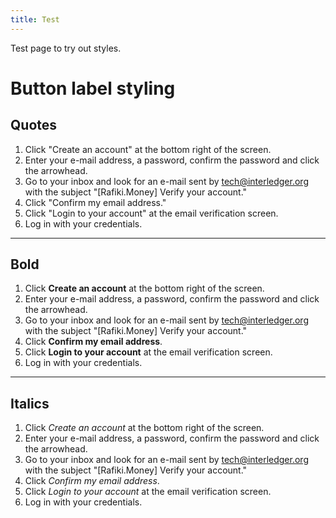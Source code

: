 ```yaml
---
title: Test
---
```


Test page to try out styles.

# Button label styling

## Quotes

1.  Click "Create an account" at the bottom right of the screen.
2.  Enter your e-mail address, a password, confirm the password and click the arrowhead.
3.  Go to your inbox and look for an e-mail sent by tech@interledger.org with the subject "[Rafiki.Money] Verify your account."
4.  Click "Confirm my email address."
5.  Click "Login to your account" at the email verification screen.
6.  Log in with your credentials.

<hr />

## Bold

1.  Click **Create an account** at the bottom right of the screen.
2.  Enter your e-mail address, a password, confirm the password and click the arrowhead.
3.  Go to your inbox and look for an e-mail sent by tech@interledger.org with the subject "[Rafiki.Money] Verify your account."
4.  Click **Confirm my email address**.
5.  Click **Login to your account** at the email verification screen.
6.  Log in with your credentials.

<hr />

## Italics

1.  Click _Create an account_ at the bottom right of the screen.
2.  Enter your e-mail address, a password, confirm the password and click the arrowhead.
3.  Go to your inbox and look for an e-mail sent by tech@interledger.org with the subject "[Rafiki.Money] Verify your account."
4.  Click _Confirm my email address_.
5.  Click _Login to your account_ at the email verification screen.
6.  Log in with your credentials.
